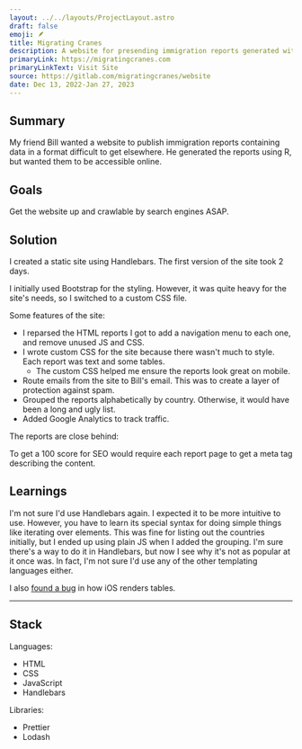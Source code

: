 ```yaml
---
layout: ../../layouts/ProjectLayout.astro
draft: false
emoji: 🪶
title: Migrating Cranes
description: A website for presending immigration reports generated with R.
primaryLink: https://migratingcranes.com
primaryLinkText: Visit Site
source: https://gitlab.com/migratingcranes/website
date: Dec 13, 2022-Jan 27, 2023
---
```



## Summary

My friend Bill wanted a website to publish immigration reports containing data in a format difficult to get elsewhere. He generated the reports using R, but wanted them to be accessible online.

## Goals

Get the website up and crawlable by search engines ASAP.

## Solution

I created a static site using Handlebars. The first version of the site took 2 days.

I initially used Bootstrap for the styling. However, it was quite heavy for the site's needs, so I switched to a custom CSS file.

Some features of the site:

- I reparsed the HTML reports I got to add a navigation menu to each one, and remove unused JS and CSS.
- I wrote custom CSS for the site because there wasn't much to style. Each report was text and some tables.
  - The custom CSS helped me ensure the reports look great on mobile.
- Route emails from the site to Bill's email. This was to create a layer of protection against spam.
- Grouped the reports alphabetically by country. Otherwise, it would have been a long and ugly list.
- Added Google Analytics to track traffic.

<S3Image src="projects/migratingcranes/lighthouse-score-home.png" />

The reports are close behind:

<S3Image src="projects/migratingcranes/lighthouse-score-report.png" />

To get a 100 score for SEO would require each report page to get a meta tag describing the content.

## Learnings

I'm not sure I'd use Handlebars again. I expected it to be more intuitive to use. However, you have to learn its special syntax for doing simple things like iterating over elements. This was fine for listing out the countries initially, but I ended up using plain JS when I added the grouping. I'm sure there's a way to do it in Handlebars, but now I see why it's not as popular at it once was. In fact, I'm not sure I'd use any of the other templating languages either.

I also [found a bug](https://github.com/markmiro/ios-table-whitespace-text-size-bug) in how iOS renders tables.

---

## Stack

Languages:

- HTML
- CSS
- JavaScript
- Handlebars

Libraries:

- Prettier
- Lodash
